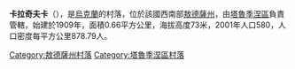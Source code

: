 {{coord|46|23|16|N|28|59|21|E|scale:30000|display=title}}

'''卡拉奇夫卡'''（{{lang-uk|Калачівка}}），是[[烏克蘭|烏克蘭]]的村落，位於該國西南部[[敖德薩州|敖德薩州]]，由[[塔魯季涅區|塔魯季涅區]]負責管轄，始建於1909年，面積0.66平方公里，海拔高度73米，2001年人口580，人口密度每平方公里878.79人。

{{DEFAULTSORT:Калачівка}}
[[Category:敖德薩州村落|Category:敖德薩州村落]]
[[Category:塔魯季涅區村落|Category:塔魯季涅區村落]]


{{Odessa-geo-stub}}